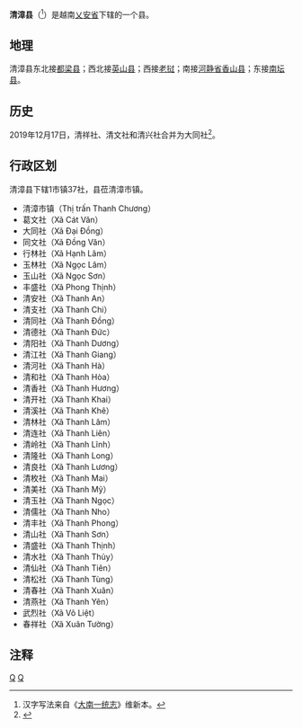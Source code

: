 {{Infobox Settlement
|name                   = 清漳县
|settlement_type        = 县
|official_name          = 
|other_name             = 
|native_name            = {{lang|vi|Huyện Thanh Chương}}
|nickname               = 
|motto                  = 
|image_skyline          = Cổng đền Mỹ Lương - xã Ngọc Sơn - huyện Thanh Chương - Nghệ An.JPG
|imagesize              = 
|image_caption          = 
|image_flag             = 
|flag_size              = 
|image_seal             = 
|seal_size              = 
|image_shield           = 
|shield_size            = 
|image_blank_emblem     = 
|blank_emblem_size      = 
|image_map              = {{Infobox mapframe|frame-width=250|zoom=10}}
|mapsize                = 
|map_caption            = 
|image_map1             = 
|mapsize1               = 
|map_caption1           = 
|pushpin_map            = Vietnam
|pushpin_label_position = bottom
|pushpin_map_caption    = 
|pushpin_map1           = 
|pushpin_label_position1= 
|pushpin_map_caption1   = 
|subdivision_type       = 国家
|subdivision_name       = {{flag|Vietnam}}
|subdivision_type1      = [[越南行政区划|省]]
|subdivision_name1      = [[乂安省|乂安省]]
|subdivision_type2      = 行政区划
|subdivision_name2      = 1市镇37社
|subdivision_type3      = 
|subdivision_name3      = 
|seat_type              = 县莅
|seat                   = {{link-vi|清漳市镇|Thanh Chương (thị trấn)}}
|government_type        = 
|leader_title           = 
|leader_name            = 
|leader_title1          = 
|leader_name1           = 
|established_title      = 
|established_date       = 
|area_magnitude         = 
|unit_pref              = 
|area_footnotes         = 
|area_total_km2         = 1228.3
|area_land_km2          = 
|area_water_km2         = 
|area_water_percent     = 
|area_urban_km2         = 
|area_metro_km2         = 
|population_as_of       = 2018年
|population_footnotes   = 
|population_note        = 
|population_total       = 271560
|population_density_km2 = auto
|population_metro             = 
|population_density_metro_km2 = 
|population_urban             = 
|population_density_urban_km2 = 
|timezone               = [[越南标准时间|越南标准时间]]
|utc_offset             = +7
|elevation_footnotes    = 
|elevation_m            = 
|coor_type              = 
|coordinates            = 
|postal_code_type       = 
|postal_code            = 
|area_code              = 
|website                = [http://thanhchuong.nghean.gov.vn 清漳县电子信息门户网站]
|footnotes              = 
}}
'''清漳县'''（{{vie|v='''Huyện Thanh Chương'''|hn=縣清漳}}<ref>汉字写法来自《[[大南一统志|大南一统志]]》维新本。</ref>）是越南[[乂安省|乂安省]]下辖的一个县。

==地理==
清漳县东北接[[都梁县_(越南)|都梁县]]；西北接[[英山县_(越南)|英山县]]；西接[[老挝|老挝]]；南接[[河静省|河静省]][[香山县_(越南)|香山县]]；东接[[南坛县|南坛县]]。

==历史==
2019年12月17日，清祥社、清文社和清兴社合并为大同社<ref>{{Cite web |url=http://vanban.chinhphu.vn/portal/page/portal/chinhphu/hethongvanban?mode=detail&document_id=198696 |title=Nghị quyết số 831/NQ-UBTVQH14 của ỦY BAN THƯỜNG VỤ QUỐC HỘI : Về việc sắp xếp các đơn vị hành chính cấp xã thuộc tỉnh Nghệ An |accessdate=2019-12-31 |archive-date=2020-06-05 |archive-url=https://web.archive.org/web/20200605144304/http://vanban.chinhphu.vn/portal/page/portal/chinhphu/hethongvanban?mode=detail&document_id=198696 |dead-url=yes }}</ref>。

==行政区划==
清漳县下辖1市镇37社，县莅清漳市镇。
*清漳市镇（Thị trấn Thanh Chương）
*葛文社（Xã Cát Văn）
*大同社（Xã Đại Đồng）
*同文社（Xã Đồng Văn）
*行林社（Xã Hạnh Lâm）
*玉林社（Xã Ngọc Lâm）
*玉山社（Xã Ngọc Sơn）
*丰盛社（Xã Phong Thịnh）
*清安社（Xã Thanh An）
*清支社（Xã Thanh Chi）
*清同社（Xã Thanh Đồng）
*清德社（Xã Thanh Đức）
*清阳社（Xã Thanh Dương）
*清江社（Xã Thanh Giang）
*清河社（Xã Thanh Hà）
*清和社（Xã Thanh Hòa）
*清香社（Xã Thanh Hương）
*清开社（Xã Thanh Khai）
*清溪社（Xã Thanh Khê）
*清林社（Xã Thanh Lâm）
*清连社（Xã Thanh Liên）
*清岭社（Xã Thanh Lĩnh）
*清隆社（Xã Thanh Long）
*清良社（Xã Thanh Lương）
*清枚社（Xã Thanh Mai）
*清美社（Xã Thanh Mỹ）
*清玉社（Xã Thanh Ngọc）
*清儒社（Xã Thanh Nho）
*清丰社（Xã Thanh Phong）
*清山社（Xã Thanh Sơn）
*清盛社（Xã Thanh Thịnh）
*清水社（Xã Thanh Thủy）
*清仙社（Xã Thanh Tiên）
*清松社（Xã Thanh Tùng）
*清春社（Xã Thanh Xuân）
*清燕社（Xã Thanh Yên）
*武烈社（Xã Võ Liệt）
*春祥社（Xã Xuân Tường）

==注释==
{{reflist}}

{{乂安省行政区划}}
{{越南北中部之县市镇区域划分}}

[[Category:越南县份|Q]]
[[Category:乂安省|Q]]